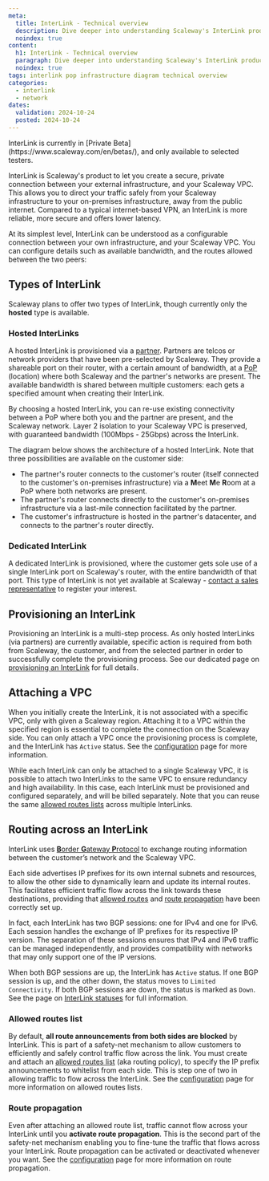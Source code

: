 ```yaml
---
meta:
  title: InterLink - Technical overview
  description: Dive deeper into understanding Scaleway's InterLink product, with technical diagrams, explanations and more.
  noindex: true
content:
  h1: InterLink - Technical overview
  paragraph: Dive deeper into understanding Scaleway's InterLink product, with technical diagrams, explanations and more.
  noindex: true
tags: interlink pop infrastructure diagram technical overview
categories: 
  - interlink
  - network
dates:
  validation: 2024-10-24
  posted: 2024-10-24
---
```


<Message type="important">
InterLink is currently in [Private Beta](https://www.scaleway.com/en/betas/), and only available to selected testers.
</Message>

InterLink is Scaleway's product to let you create a secure, private connection between your external infrastructure, and your Scaleway VPC. This allows you to direct your traffic safely from your Scaleway infrastructure to your on-premises infrastructure, away from the public internet. Compared to a typical internet-based VPN, an InterLink is more reliable, more secure and offers lower latency.

At its simplest level, InterLink can be understood as a configurable connection between your own infrastructure, and your Scaleway VPC. You can configure details such as available bandwidth, and the routes allowed between the two peers:

<Lightbox src="scaleway-interlink-diag-simple.webp" alt="A diagram shows how a Scaleway VPC, to the left, can be attached to an InterLink, which then connects to external customer infrastructure." />

## Types of InterLink

Scaleway plans to offer two types of InterLink, though currently only the **hosted** type is available.

### Hosted InterLinks

A hosted InterLink is provisioned via a [partner](/network/interlink/concepts/#partner). Partners are telcos or network providers that have been pre-selected by Scaleway. They provide a shareable port on their router, with a certain amount of bandwidth, at a [PoP](/network/interlink/concepts/#location) (location) where both Scaleway and the partner's networks are present. The available bandwidth is shared between multiple customers: each gets a specified amount when creating their InterLink.

By choosing a hosted InterLink, you can re-use existing connectivity between a PoP where both you and the partner are present, and the Scaleway network. Layer 2 isolation to your Scaleway VPC is preserved, with guaranteed bandwidth (100Mbps - 25Gbps) across the InterLink.

The diagram below shows the architecture of a hosted InterLink. Note that three possibilities are available on the customer side:
- The partner's router connects to the customer's router (itself connected to the customer's on-premises infrastructure) via a **M**eet **M**e **R**oom at a PoP where both networks are present.
- The partner's router connects directly to the customer's on-premises infrastructure via a last-mile connection facilitated by the partner.
- The customer's infrastructure is hosted in the partner's datacenter, and connects to the partner's router directly.

<Lightbox src="scaleway-interlink-diag-tech.webp" alt="Diagram of Scaleway’s network architecture for connecting customer infrastructure via a partner using a hosted InterLink. On the left, Scaleway’s PAR region includes a VPC with an InterLink and vRouter connected to the PAR backbone. This links to a Point of Presence (PoP) in Paris (TH2), where both Scaleway and partner routers are located. The partner’s infrastructure connects the Paris PoP to a customer or partner PoP, such as in Marseille. The customer PoP has a partner router and a customer router connected through an MMR (Meet-Me Room). The setup supports either on-premises customer infrastructure via last-mile connection or hosted customer infrastructure in the partner’s data center" />

### Dedicated InterLink

A dedicated InterLink is provisioned, where the customer gets sole use of a single InterLink port on Scaleway's router, with the entire bandwidth of that port. This type of InterLink is not yet available at Scaleway - [contact a sales representative](https://www.scaleway.com/en/contact-sales/) to register your interest.

## Provisioning an InterLink

Provisioning an InterLink is a multi-step process. As only hosted InterLinks (via partners) are currently available, specific action is required from both from Scaleway, the customer, and from the selected partner in order to successfully complete the provisioning process. See our dedicated page on [provisioning an InterLink](/network/interlink/reference-content/provisioning/) for full details.

## Attaching a VPC

When you initially create the InterLink, it is not associated with a specific VPC, only with given a Scaleway region. Attaching it to a VPC within the specified region is essential to complete the connection on the Scaleway side. You can only attach a VPC once the provisioning process is complete, and the InterLink has `Active` status. See the [configuration](/network/interlink/reference-content/configuring/) page for more information.

While each InterLink can only be attached to a single Scaleway VPC, it is possible to attach two InterLinks to the same VPC to ensure redundancy and high availability. In this case, each InterLink must be provisioned and configured separately, and will be billed separately. Note that you can reuse the same [allowed routes lists](#allowed-routes-list) across multiple InterLinks.

## Routing across an InterLink

InterLink uses [**B**order **G**ateway **P**rotocol](https://en.wikipedia.org/wiki/Border_Gateway_Protocol) to exchange routing information between the customer’s network and the Scaleway VPC. 

Each side advertises IP prefixes for its own internal subnets and resources, to allow the other side to dynamically learn and update its internal routes. This facilitates efficient traffic flow across the link towards these destinations, providing that [allowed routes](#allowed-routes-list) and [route propagation](#route-propagation) have been correctly set up.

In fact, each InterLink has two BGP sessions: one for IPv4 and one for IPv6. Each session handles the exchange of IP prefixes for its respective IP version. The separation of these sessions ensures that IPv4 and IPv6 traffic can be managed independently, and provides compatibility with networks that may only support one of the IP versions. 

When both BGP sessions are up, the InterLink has `Active` status. If one BGP session is up, and the other down, the status moves to `Limited Connectivity`. If both BGP sessions are down, the status is marked as `Down`. See the page on [InterLink statuses](/network/interlink/reference-content/statuses) for full information.

### Allowed routes list

By default, **all route announcements from both sides are blocked** by InterLink. This is part of a safety-net mechanism to allow customers to efficiently and safely control traffic flow across the link. You must create and attach an [allowed routes list](/network/interlink/concepts/#allowed-routes-list) (aka routing policy), to specify the IP prefix announcements to whitelist from each side. This is step one of two in allowing traffic to flow across the InterLink. See the [configuration](/network/interlink/reference-content/configuring/) page for more information on allowed routes lists. 

### Route propagation

Even after attaching an allowed route list, traffic cannot flow across your InterLink until you **activate route propagation**. This is the second part of the safety-net mechanism enabling you to fine-tune the traffic that flows across your InterLink. Route propagation can be activated or deactivated whenever you want. See the [configuration](/network/interlink/reference-content/configuring/) page for more information on route propagation. 





